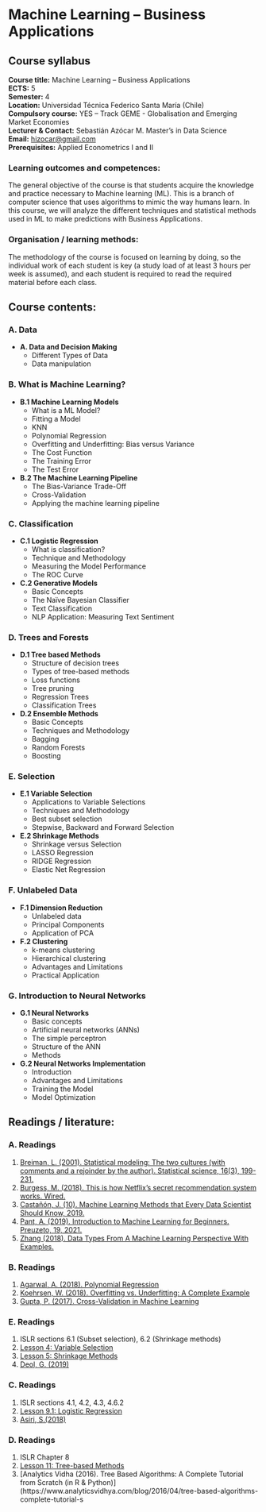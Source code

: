 # Machine Learning – Business Applications
## Course syllabus

**Course title:** Machine Learning – Business Applications  
**ECTS:** 5  
**Semester:** 4  
**Location:** Universidad Técnica Federico Santa María (Chile)  
**Compulsory course:** YES – Track GEME - Globalisation and Emerging Market Economies  
**Lecturer & Contact:** Sebastián Azócar M. Master's in Data Science  
**Email:** [hizocar@gmail.com](mailto:hizocar@gmail.com)  
**Prerequisites:** Applied Econometrics I and II  

### Learning outcomes and competences:

The general objective of the course is that students acquire the knowledge and practice necessary to Machine learning (ML). This is a branch of computer science that uses algorithms to mimic the way humans learn. In this course, we will analyze the different techniques and statistical methods used in ML to make predictions with Business Applications.

### Organisation / learning methods:

The methodology of the course is focused on learning by doing, so the individual work of each student is key (a study load of at least 3 hours per week is assumed), and each student is required to read the required material before each class.

## Course contents:

### A. Data

- **A. Data and Decision Making**
  - Different Types of Data
  - Data manipulation

### B. What is Machine Learning?

- **B.1 Machine Learning Models**
  - What is a ML Model?
  - Fitting a Model
  - KNN
  - Polynomial Regression
  - Overfitting and Underfitting: Bias versus Variance
  - The Cost  Function
  - The Training Error
  - The Test Error

- **B.2 The Machine Learning Pipeline**
  - The Bias-Variance Trade-Off
  - Cross-Validation
  - Applying the machine learning pipeline

### C. Classification

- **C.1 Logistic Regression**
  - What is classification?
  - Technique and Methodology
  - Measuring the Model Performance
  - The ROC Curve

- **C.2 Generative Models**
  - Basic Concepts
  - The Naïve Bayesian Classifier
  - Text Classification
  - NLP Application: Measuring Text Sentiment

### D. Trees and Forests

- **D.1 Tree based Methods**
  - Structure of decision trees
  - Types of tree-based methods
  - Loss functions
  - Tree pruning
  - Regression Trees
  - Classification Trees

- **D.2 Ensemble Methods**
  - Basic Concepts
  - Techniques and Methodology
  - Bagging 
  - Random Forests
  - Boosting

### E. Selection

- **E.1 Variable Selection**
  - Applications to Variable Selections
  - Techniques and Methodology
  - Best subset selection
  - Stepwise, Backward and Forward Selection

- **E.2 Shrinkage Methods**
  - Shrinkage versus Selection
  - LASSO Regression 
  - RIDGE Regression
  - Elastic Net Regression

### F. Unlabeled Data

- **F.1 Dimension Reduction**
  - Unlabeled data
  - Principal Components
  - Application of PCA

- **F.2 Clustering**
  - k-means clustering
  - Hierarchical clustering
  - Advantages and Limitations
  - Practical Application

### G. Introduction to Neural Networks

- **G.1 Neural Networks**
  - Basic concepts
  - Artificial neural networks (ANNs)
  - The simple perceptron
  - Structure of the ANN
  - Methods

- **G.2 Neural Networks Implementation**
  - Introduction
  - Advantages and Limitations
  - Training the Model
  - Model Optimization

## Readings / literature:

### A. Readings

1. [Breiman, L. (2001). Statistical modeling: The two cultures (with comments and a rejoinder by the author). Statistical science, 16(3), 199-231.](http://users.csc.calpoly.edu/~dsun09/data401/readings/Breiman-Two-Cultures.pdf)
2. [Burgess, M. (2018). This is how Netflix's secret recommendation system works. Wired.](https://www.wired.co.uk/article/netflix-data-personalisation-watching)
3. [Castañón, J. (10). Machine Learning Methods that Every Data Scientist Should Know, 2019.](https://towardsdatascience.com/10-machine-learning-methods-that-every-data-scientist-should-know-3cc96e0eeee9)
4. [Pant, A. (2019). Introduction to Machine Learning for Beginners. Preuzeto, 19, 2021.](https://towardsdatascience.com/introduction-to-machine-learning-for-beginners-eed6024fdb08)
5. [Zhang (2018). Data Types From A Machine Learning Perspective With Examples.](https://towardsdatascience.com/data-types-from-a-machine-learning-perspective-with-examples-111ac679e8bc)

### B. Readings

1. [Agarwal, A. (2018). Polynomial Regression](https://towardsdatascience.com/polynomial-regression-bbe8b9d97491)
2. [Koehrsen, W. (2018). Overfitting vs. Underfitting: A Complete Example](https://towardsdatascience.com/overfitting-vs-underfitting-a-complete-example-d05dd7e19765)
3. [Gupta, P. (2017). Cross-Validation in Machine Learning](https://towardsdatascience.com/cross-validation-in-machine-learning-72924a69872f)

### E. Readings

1. ISLR sections 6.1 (Subset selection), 6.2 (Shrinkage methods)
2. [Lesson 4: Variable Selection](https://online.stat.psu.edu/stat508/lesson/4)
3. [Lesson 5:  Shrinkage Methods](https://online.stat.psu.edu/stat508/lesson/5)
4. [Deol, G. (2019)](https://hackernoon.com/an-introduction-to-ridge-lasso-and-elastic-net-regression-cca60b4b934f)

### C. Readings

1. ISLR sections 4.1, 4.2, 4.3, 4.6.2
2. [Lesson 9.1: Logistic Regression](https://online.stat.psu.edu/stat508/lesson/9/9.1)
3. [Asiri, S.(2018)](https://towardsdatascience.com/machine-learning-classifiers-a5cc4e1b0623)

### D. Readings

1. ISLR Chapter 8
2. [Lesson 11: Tree-based Methods](https://online.stat.psu.edu/stat508/lesson/11)
3. [Analytics Vidha (2016). Tree Based Algorithms: A Complete Tutorial from Scratch (in R & Python)](https://www.analyticsvidhya.com/blog/2016/04/tree-based-algorithms-complete-tutorial-s
